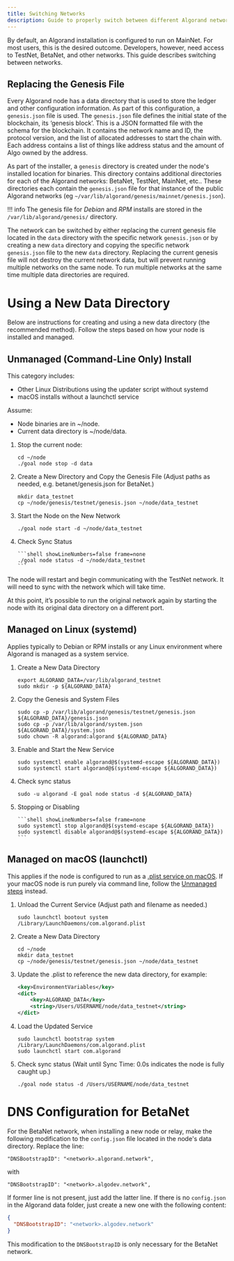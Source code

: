 ```yaml
---
title: Switching Networks
description: Guide to properly switch between different Algorand networks
---
```



By default, an Algorand installation is configured to run on MainNet. For most users, this is the desired outcome. Developers, however, need access to TestNet, BetaNet, and other networks. This guide describes switching between networks.

## Replacing the Genesis File

Every Algorand node has a data directory that is used to store the ledger and other configuration information. As part of this configuration, a `genesis.json` file is used. The `genesis.json` file defines the initial state of the blockchain, its ‘genesis block’. This is a JSON formatted file with the schema for the blockchain. It contains the network name and ID, the protocol version, and the list of allocated addresses to start the chain with. Each address contains a list of things like address status and the amount of Algo owned by the address.

As part of the installer, a `genesis` directory is created under the node's installed location for binaries. This directory contains additional directories for each of the Algorand networks: BetaNet, TestNet, MainNet, etc.. These directories each contain the `genesis.json` file for that instance of the public Algorand networks (eg `~/var/lib/algorand/genesis/mainnet/genesis.json`).

!!! info
The genesis file for _Debian_ and _RPM_ installs are stored in the `/var/lib/algorand/genesis/` directory.

The network can be switched by either replacing the current genesis file located in the `data` directory with the specific network `genesis.json` or by creating a new `data` directory and copying the specific network `genesis.json` file to the new `data` directory. Replacing the current genesis file will not destroy the current network data, but will prevent running multiple networks on the same node. To run multiple networks at the same time multiple data directories are required.

# Using a New Data Directory

Below are instructions for creating and using a new data directory (the recommended method). Follow the steps based on how your node is installed and managed.

## **Unmanaged (Command-Line Only) Install**

This category includes:

- Other Linux Distributions using the updater script without systemd
- macOS installs without a launchctl service

Assume:

- Node binaries are in ~/node.
- Current data directory is ~/node/data.

<Steps>

1.  Stop the current node:

    ```shell showLineNumbers=false frame=none
    cd ~/node
    ./goal node stop -d data
    ```

2.  Create a New Directory and Copy the Genesis File (Adjust paths as needed, e.g. betanet/genesis.json for BetaNet.)

    ```shell showLineNumbers=false frame=none
    mkdir data_testnet
    cp ~/node/genesis/testnet/genesis.json ~/node/data_testnet
    ```

3.  Start the Node on the New Network

    ```shell showLineNumbers=false frame=none
    ./goal node start -d ~/node/data_testnet
    ```

4.  Check Sync Status

        ```shell showLineNumbers=false frame=none
        ./goal node status -d ~/node/data_testnet
        ```

</Steps>

The node will restart and begin communicating with the TestNet network. It will need to sync with the network which will take time.

At this point, it’s possible to run the original network again by starting the node with its original data directory on a different port.

## **Managed on Linux (systemd)**

Applies typically to Debian or RPM installs or any Linux environment where Algorand is managed as a system service.

<Steps>

1.  Create a New Data Directory

    ```shell showLineNumbers=false frame=none
    export ALGORAND_DATA=/var/lib/algorand_testnet
    sudo mkdir -p ${ALGORAND_DATA}
    ```

2.  Copy the Genesis and System Files

    ```shell showLineNumbers=false frame=none
    sudo cp -p /var/lib/algorand/genesis/testnet/genesis.json ${ALGORAND_DATA}/genesis.json
    sudo cp -p /var/lib/algorand/system.json ${ALGORAND_DATA}/system.json
    sudo chown -R algorand:algorand ${ALGORAND_DATA}
    ```

3.  Enable and Start the New Service

    ```shell showLineNumbers=false frame=none
    sudo systemctl enable algorand@$(systemd-escape ${ALGORAND_DATA})
    sudo systemctl start algorand@$(systemd-escape ${ALGORAND_DATA})
    ```

4.  Check sync status

    ```shell showLineNumbers=false frame=none
    sudo -u algorand -E goal node status -d ${ALGORAND_DATA}
    ```

5.  Stopping or Disabling

        ```shell showLineNumbers=false frame=none
        sudo systemctl stop algorand@$(systemd-escape ${ALGORAND_DATA})
        sudo systemctl disable algorand@$(systemd-escape ${ALGORAND_DATA})
        ```

</Steps>

## **Managed on macOS (launchctl)**

This applies if the node is configured to run as a [.plist service on macOS](/nodes/installation/manual-installation#running-the-node-as-a-macos-service). If your macOS node is run purely via command line, follow the [Unmanaged steps](#unmanaged-command-line-only-install) instead.

<Steps>

1. Unload the Current Service (Adjust path and filename as needed.)

   ```shell showLineNumbers=false frame=none
   sudo launchctl bootout system /Library/LaunchDaemons/com.algorand.plist
   ```

2. Create a New Data Directory

   ```shell showLineNumbers=false frame=none
   cd ~/node
   mkdir data_testnet
   cp ~/node/genesis/testnet/genesis.json ~/node/data_testnet
   ```

3. Update the .plist to reference the new data directory, for example:

   ```xml showLineNumbers=false frame=none
   <key>EnvironmentVariables</key>
   <dict>
       <key>ALGORAND_DATA</key>
       <string>/Users/USERNAME/node/data_testnet</string>
   </dict>
   ```

4. Load the Updated Service

   ```shell showLineNumbers=false frame=none
   sudo launchctl bootstrap system /Library/LaunchDaemons/com.algorand.plist
   sudo launchctl start com.algorand
   ```

5. Check sync status (Wait until Sync Time: 0.0s indicates the node is fully caught up.)

   ```shell showLineNumbers=false frame=none
   ./goal node status -d /Users/USERNAME/node/data_testnet
   ```

</Steps>

# DNS Configuration for BetaNet

For the BetaNet network, when installing a new node or relay, make the following modification to the `config.json` file located in the node's data directory. Replace the line:

```shell showLineNumbers=false frame=none
"DNSBootstrapID": "<network>.algorand.network",
```

with

```shell showLineNumbers=false frame=none
"DNSBootstrapID": "<network>.algodev.network",
```

If former line is not present, just add the latter line.
If there is no `config.json` in the Algorand data folder, just create a new one with the following content:

```json showLineNumbers=false frame=none
{
  "DNSBootstrapID": "<network>.algodev.network"
}
```

This modification to the `DNSBootstrapID` is only necessary for the BetaNet network.
